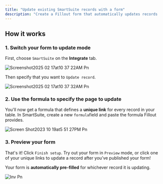 ```yaml
---
title: "Update existing SmartSuite records with a form"
description: "Create a Fillout form that automatically updates records in SmartSuite whenever a respondent completes your form."
---
```


## How it works

### **1. Switch your form to update mode**

First, choose `SmartSuite` on the **Integrate** tab.

![Screenshot2025 02 17at10 37 22AM Pn](/images/Screenshot2025-02-17at10.37.22AM.png)

Then specify that you want to `Update record`.

![Screenshot2025 02 17at10 37 32AM Pn](/images/Screenshot2025-02-17at10.37.32AM.png)

### **2. Use the formula to specify the page to update**

You'll now get a formula that defines a **unique link** for every record in your table. In SmartSuite, create a new `formula`field and paste the formula Fillout provides.

![Screen Shot2023 10 19at5 51 27PM Pn](/images/ScreenShot2023-10-19at5.51.27PM.png)

### **3. Preview your form**

That's it\! Click `Finish setup`. Try out your form in `Preview` mode, or click one of your unique links to update a record after you’ve published your form\!

Your form is **automatically pre-filled** for whichever record it is updating.

![Inv Pn](/images/Inv.png)